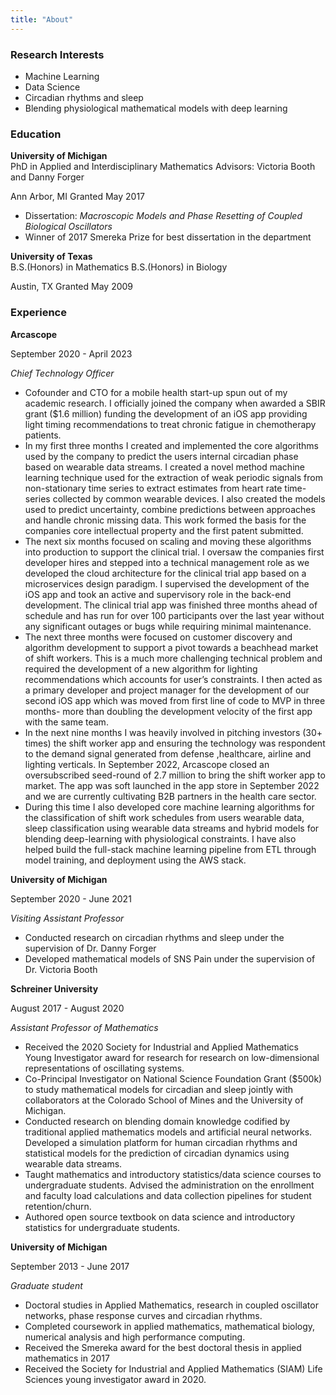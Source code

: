 ```yaml
---
title: "About"
---
```


### Research Interests

- Machine Learning
- Data Science
- Circadian rhythms and sleep 
- Blending physiological mathematical models with deep learning

### Education

::: {.d-flex .justify-content-between}
::: {}
**University of Michigan**  
PhD in Applied and Interdisciplinary Mathematics
Advisors: Victoria Booth and Danny Forger
:::
::: {.text-end}
Ann Arbor, MI
Granted May 2017
:::
:::
- Dissertation: *Macroscopic Models and Phase Resetting of Coupled Biological Oscillators*
- Winner of 2017 Smereka Prize for best dissertation in the department

::: {.d-flex .justify-content-between}
::: {}
**University of Texas**  
B.S.(Honors) in Mathematics 
B.S.(Honors) in Biology
:::
::: {.text-end}
Austin, TX
Granted May 2009
:::
:::

### Experience

::: {.d-flex .justify-content-between}
::: {}
**Arcascope**  
:::
::: {.text-end}
September 2020 - April 2023
:::
:::
*Chief Technology Officer*

- Cofounder and CTO for a mobile health start-up spun out of my academic research. I officially joined the company when awarded a SBIR grant (\$1.6 million) funding the development of an iOS app providing light timing recommendations to treat chronic fatigue in chemotherapy patients. 
- In my first three months I created and implemented the core algorithms used by the company to predict the users internal circadian phase based on wearable data streams. I created a novel method machine learning technique used for the extraction of weak periodic signals from non-stationary time series to extract estimates from heart rate time-series collected by common wearable devices. I also created the models used to predict uncertainty, combine predictions between approaches and handle chronic missing data. This work formed the basis for the companies core intellectual property and the first patent submitted. 
- The next six months focused on scaling and moving these algorithms into production to support the clinical trial. I oversaw the companies first developer hires and stepped into a technical management role as we developed the cloud architecture for the clinical trial app based on a microservices design paradigm. I supervised the development of the iOS app and took an active and supervisory role in the back-end development. The clinical trial app was finished three months ahead of schedule and has run for over 100 participants over the last year without any significant outages or bugs while requiring minimal maintenance. 
- The next three months were focused on customer discovery and algorithm development to support a pivot towards a beachhead market of shift workers. This is a much more challenging technical problem and required the development of a new algorithm for lighting recommendations which accounts for user's constraints. I then acted as a primary developer and project manager for the development of our second iOS app which was moved from first line of code to MVP in three months- more than doubling the development velocity of the first app with the same team.
- In the next nine months I was heavily involved in pitching investors (30+ times) the shift worker app and ensuring the technology was respondent to the demand signal generated from defense ,healthcare, airline and lighting verticals. In September 2022, Arcascope closed an oversubscribed seed-round of 2.7 million to bring the shift worker app to market. The app was soft launched in the app store in September 2022 and we are currently cultivating B2B partners in the health care sector. 
- During this time I also developed core machine learning algorithms for the classification of shift work schedules from users wearable data, sleep classification using wearable data streams and hybrid models for blending deep-learning with physiological constraints. I have also helped build the full-stack machine learning pipeline from ETL through model training, and deployment using the AWS stack.  


::: {.d-flex .justify-content-between}
::: {}
**University of Michigan **  
:::
::: {.text-end}
September 2020 - June 2021
:::
:::
*Visiting Assistant Professor*

- Conducted research on circadian rhythms and sleep under the supervision of Dr. Danny Forger
- Developed mathematical models of SNS Pain under the supervision of Dr. Victoria Booth

::: {.d-flex .justify-content-between}
::: {}
**Schreiner University**  
:::
::: {.text-end}
August 2017 - August 2020
:::
:::
*Assistant Professor of Mathematics*

- Received the 2020 Society for Industrial and Applied Mathematics Young Investigator award for research for research on low-dimensional representations of oscillating systems. 
- Co-Principal Investigator on National Science Foundation Grant (\$500k) to study mathematical models for circadian and sleep jointly with collaborators at the Colorado School of Mines and the University of Michigan. 
- Conducted research on blending domain knowledge codified by traditional applied mathematics models and artificial neural networks. Developed a simulation platform for human circadian rhythms and statistical models for the prediction of circadian dynamics using wearable data streams. 
- Taught mathematics and introductory statistics/data science courses to undergraduate students. Advised the administration on the enrollment and faculty load calculations and data collection pipelines for student retention/churn. 
- Authored open source textbook on data science and introductory statistics for undergraduate students.

::: {.d-flex .justify-content-between}
::: {}
**University of Michigan**  
:::
::: {.text-end}
September 2013 - June 2017
:::
:::
*Graduate student*

- Doctoral studies in Applied Mathematics, research in coupled oscillator networks, phase response curves and circadian rhythms. 
- Completed coursework in applied mathematics, mathematical biology, numerical analysis and high performance computing. 
- Received the Smereka award for the best doctoral thesis in applied mathematics in 2017 
- Received the Society for Industrial and Applied Mathematics (SIAM) Life Sciences young investigator award in 2020. 


